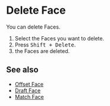 
<Reference shortcut="Shift + Delete" command="Delete Face" button="" />

# Delete Face

You can delete Faces.

1. Select the Faces you want to delete.
2. Press <kbd>Shift + Delete</kbd>.
3. the Faces are deleted.

## See also
- [Offset Face](./offset-face)
- [Draft Face](./draft-face)
- [Match Face](./match-face)







